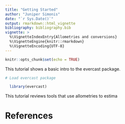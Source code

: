 ```yaml
---
title: "Getting Started"
author: "Juniper Simonis"
date: "`r Sys.Date()`"
output: rmarkdown::html_vignette
bibliography: bibliography.bib
vignette: >
  %\VignetteIndexEntry{Allometries and conversions}
  %\VignetteEngine{knitr::rmarkdown}
  %\VignetteEncoding{UTF-8}
---
```


```r
knitr::opts_chunk$set(echo = TRUE)
```

This tutorial shows a basic intro to the evercast package.

```r

# Load evercast package

  library(evercast)

```

This tutorial reviews tools that use allometries to estima

# References
